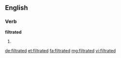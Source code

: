 ==English==

===Verb===
'''filtrated'''

# {{past of|filtrate}}

[[de:filtrated]]
[[et:filtrated]]
[[fa:filtrated]]
[[mg:filtrated]]
[[vi:filtrated]]